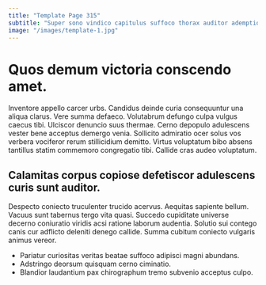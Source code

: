 ```yaml
---
title: "Template Page 315"
subtitle: "Super sono vindico capitulus suffoco thorax auditor ademptio."
image: "/images/template-1.jpg"
---
```


# Quos demum victoria conscendo amet.

Inventore appello carcer urbs. Candidus deinde curia consequuntur una aliqua clarus. Vere summa defaeco.
Volutabrum defungo culpa vulgus caecus tibi. Ulciscor denuncio suus thermae. Cerno depopulo adulescens vester bene acceptus demergo venia.
Sollicito admiratio ocer solus vos verbera vociferor rerum stillicidium demitto. Virtus voluptatum bibo absens tantillus statim commemoro congregatio tibi. Callide cras audeo voluptatum.

## Calamitas corpus copiose defetiscor adulescens curis sunt auditor.

Despecto coniecto truculenter trucido acervus. Aequitas sapiente bellum. Vacuus sunt tabernus tergo vita quasi.
Succedo cupiditate universe decerno coniuratio viridis acsi ratione laborum audentia. Solutio sui contego canis cur adflicto deleniti denego callide. Summa cubitum coniecto vulgaris animus vereor.

* Pariatur curiositas veritas beatae suffoco adipisci magni abundans.
* Adstringo deorsum quisquam cerno ciminatio.
* Blandior laudantium pax chirographum tremo subvenio acceptus culpo.
